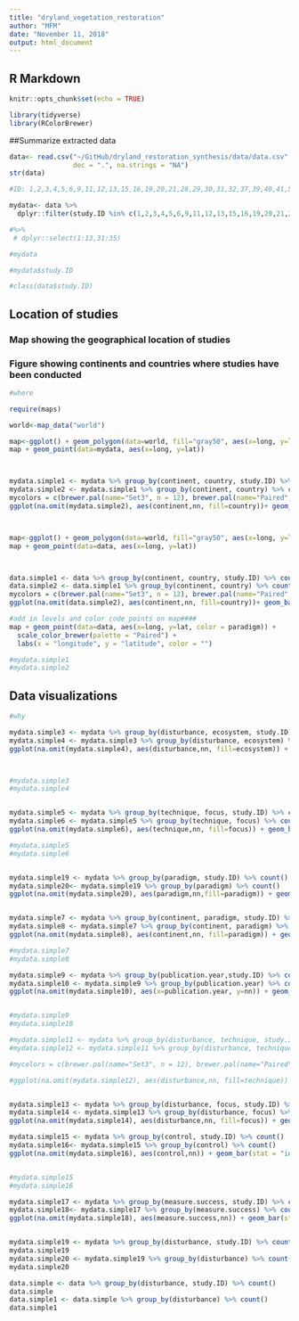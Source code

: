 ```yaml
---
title: "dryland_vegetation_restoration"
author: "MFM"
date: "November 11, 2018"
output: html_document
---
```


## R Markdown

```r
knitr::opts_chunk$set(echo = TRUE)

```

```r

library(tidyverse)
library(RColorBrewer)

```

##Summarize extracted data

```r

data<- read.csv("~/GitHub/dryland_restoration_synthesis/data/data.csv", header= T, sep= ",",
                dec = ".", na.strings = "NA")
str(data)

```

```r

#ID: 1,2,3,4,5,6,9,11,12,13,15,16,19,20,21,28,29,30,31,32,37,39,40,41,51,58,64,66,68,69,77,78,82,86,87,88,89,91,93,95,98,104,106,109,111,112,114,120,121,128,135,139,142,147,154,167,188,206,209,210,214,239,242,247,256,276,277,278 articles with data extracted. + 12 

mydata<- data %>% 
  dplyr::filter(study.ID %in% c(1,2,3,4,5,6,9,11,12,13,15,16,19,20,21,28,29,30,31,32,37,39,40,41,51,58,64,66,68,69,77,78,82,86,87,88,89,91,93,95,98,104,106,109,111,112,114,120,121,128,135,139,142,147,154,167,188,206,209,210,214,239,242,247,256,276,277,278))

#%>%  
 # dplyr::select(1:13,31:35) 

#mydata

#mydata$study.ID

#class(data$study.ID)
```



## Location of studies 

### Map showing the geographical location of studies 

### Figure showing continents and countries where studies have been conducted

```r

#where

require(maps)

world<-map_data("world")

map<-ggplot() + geom_polygon(data=world, fill="gray50", aes(x=long, y=lat, group=group))
map + geom_point(data=mydata, aes(x=long, y=lat)) 



mydata.simple1 <- mydata %>% group_by(continent, country, study.ID) %>% count()
mydata.simple2 <- mydata.simple1 %>% group_by(continent, country) %>% count()
mycolors = c(brewer.pal(name="Set3", n = 12), brewer.pal(name="Paired", n = 12))
ggplot(na.omit(mydata.simple2), aes(continent,nn, fill=country))+ geom_bar(stat = "identity") + coord_flip(ylim=0:44) +scale_fill_manual(values = mycolors)



map<-ggplot() + geom_polygon(data=world, fill="gray50", aes(x=long, y=lat, group=group))
map + geom_point(data=data, aes(x=long, y=lat)) 



data.simple1 <- data %>% group_by(continent, country, study.ID) %>% count()
data.simple2 <- data.simple1 %>% group_by(continent, country) %>% count()
mycolors = c(brewer.pal(name="Set3", n = 12), brewer.pal(name="Paired", n = 12))
ggplot(na.omit(data.simple2), aes(continent,nn, fill=country))+ geom_bar(stat = "identity") + coord_flip(ylim=0:44) +scale_fill_manual(values = mycolors)

#add in levels and color code points on map####
map + geom_point(data=data, aes(x=long, y=lat, color = paradigm)) + 
  scale_color_brewer(palette = "Paired") +
  labs(x = "longitude", y = "latitude", color = "")

#mydata.simple1
#mydata.simple2
```

## Data visualizations 


```r
#why

mydata.simple3 <- mydata %>% group_by(disturbance, ecosystem, study.ID) %>% count()
mydata.simple4 <- mydata.simple3 %>% group_by(disturbance, ecosystem) %>% count()
ggplot(na.omit(mydata.simple4), aes(disturbance,nn, fill=ecosystem)) + geom_bar(stat = "identity") + coord_flip(ylim=0:60) + scale_fill_brewer(palette = "Blues")



#mydata.simple3
#mydata.simple4


mydata.simple5 <- mydata %>% group_by(technique, focus, study.ID) %>% count()
mydata.simple6 <- mydata.simple5 %>% group_by(technique, focus) %>% count()
ggplot(na.omit(mydata.simple6), aes(technique,nn, fill=focus)) + geom_bar(stat = "identity") + coord_flip(ylim=0:60) + scale_fill_brewer(palette = "Blues")

#mydata.simple5
#mydata.simple6


mydata.simple19 <- mydata %>% group_by(paradigm, study.ID) %>% count()
mydata.simple20<- mydata.simple19 %>% group_by(paradigm) %>% count()
ggplot(na.omit(mydata.simple20), aes(paradigm,nn,fill=paradigm)) + geom_bar(stat = "identity") + coord_flip(ylim=0:60) + scale_fill_brewer(palette = "Blues")


mydata.simple7 <- mydata %>% group_by(continent, paradigm, study.ID) %>% count()
mydata.simple8 <- mydata.simple7 %>% group_by(continent, paradigm) %>% count()
ggplot(na.omit(mydata.simple8), aes(continent,nn, fill=paradigm)) + geom_bar(stat = "identity") + coord_flip(ylim=0:60) + scale_fill_brewer(palette = "Blues")

#mydata.simple7
#mydata.simple8

mydata.simple9 <- mydata %>% group_by(publication.year,study.ID) %>% count()
mydata.simple10 <- mydata.simple9 %>% group_by(publication.year) %>% count()
ggplot(na.omit(mydata.simple10), aes(x=publication.year, y=nn)) + geom_point() + xlim (1991, 2018)


#mydata.simple9
#mydata.simple10

#mydata.simple11 <- mydata %>% group_by(disturbance, technique, study.ID) %>% count()
#mydata.simple12 <- mydata.simple11 %>% group_by(disturbance, technique) %>% count()

#mycolors = c(brewer.pal(name="Set3", n = 12), brewer.pal(name="Paired", n = 12))

#ggplot(na.omit(mydata.simple12), aes(disturbance,nn, fill=technique)) + geom_bar(stat = "identity") + coord_flip(ylim=0:46) + scale_fill_manual(values = mycolors)


mydata.simple13 <- mydata %>% group_by(disturbance, focus, study.ID) %>% count()
mydata.simple14 <- mydata.simple13 %>% group_by(disturbance, focus) %>% count()
ggplot(na.omit(mydata.simple14), aes(disturbance,nn, fill=focus)) + geom_bar(stat = "identity") + coord_flip(ylim=0:60) + scale_fill_brewer(palette = "Blues")

mydata.simple15 <- mydata %>% group_by(control, study.ID) %>% count()
mydata.simple16<- mydata.simple15 %>% group_by(control) %>% count()
ggplot(na.omit(mydata.simple16), aes(control,nn)) + geom_bar(stat = "identity") + coord_flip(ylim=0:60) 


#mydata.simple15
#mydata.simple16

mydata.simple17 <- mydata %>% group_by(measure.success, study.ID) %>% count()
mydata.simple18<- mydata.simple17 %>% group_by(measure.success) %>% count()
ggplot(na.omit(mydata.simple18), aes(measure.success,nn)) + geom_bar(stat = "identity") + coord_flip(ylim=0:60) 


mydata.simple19 <- mydata %>% group_by(disturbance, study.ID) %>% count()
mydata.simple19
mydata.simple20 <- mydata.simple19 %>% group_by(disturbance) %>% count()
mydata.simple20

data.simple <- data %>% group_by(disturbance, study.ID) %>% count()
data.simple
data.simple1 <- data.simple %>% group_by(disturbance) %>% count()
data.simple1


```


